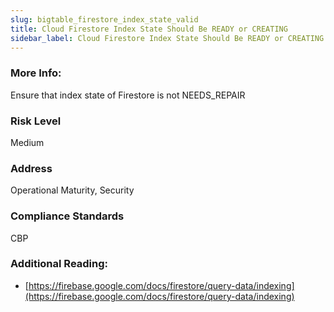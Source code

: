 ```yaml
---
slug: bigtable_firestore_index_state_valid
title: Cloud Firestore Index State Should Be READY or CREATING
sidebar_label: Cloud Firestore Index State Should Be READY or CREATING
---
```


### More Info:

Ensure that index state of Firestore is not NEEDS_REPAIR

### Risk Level

Medium

### Address

Operational Maturity, Security

### Compliance Standards

CBP

### Additional Reading:

- [https://firebase.google.com/docs/firestore/query-data/indexing](https://firebase.google.com/docs/firestore/query-data/indexing) 

